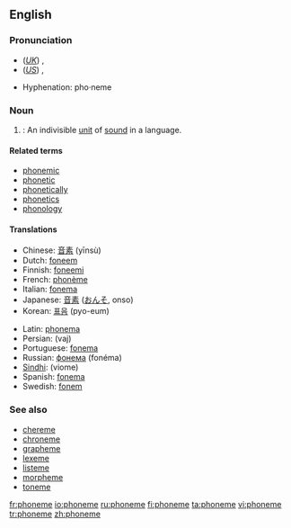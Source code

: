 {{wikipedia}}
==English==
===Pronunciation===
*(''[[Received Pronunciation|UK]]'') {{IPA|/ˈfəʊniːm/}}, {{SAMPA|/"f@Uni:m/}}
*(''[[General American|US]]'') {{IPA|/'foʊˌniːm/}}, {{SAMPA|/"foUni:m/}}
<!--*fōn'ēm-->
*Hyphenation: pho·neme

===Noun===
{{en-noun}}

#{{linguistics}}: An indivisible [[unit]] of [[sound]] in a language.

====Related terms====
*[[phonemic]]
*[[phonetic]]
*[[phonetically]]
*[[phonetics]]
*[[phonology]]

====Translations====
{{top}}
*Chinese: [[音素]] (yīnsù)
*Dutch: [[foneem]] {{n}}
*Finnish: [[foneemi]]
*French: [[phonème]] {{m}}
*Italian: [[fonema]] {{m}}
*Japanese: [[音素]] ([[おんそ]], onso)
*Korean: [[표음]] (pyo-eum)
{{mid}}
*Latin: [[phonema]]
*Persian: {{FAchar|[[واج]]}} (vaj)
*Portuguese: [[fonema]] {{m}}
*Russian: [[фонема]] (fonéma) {{f}}
*[[Sindhi]]: {{SDchar|[[وايوم]]}} (viome) {{f}}
*Spanish: [[fonema]] {{m}}
*Swedish: [[fonem]]
{{bottom}}

===See also===
*[[chereme]]
*[[chroneme]]
*[[grapheme]]
*[[lexeme]]
*[[listeme]]
*[[morpheme]]
*[[toneme]]

[[fr:phoneme]]
[[io:phoneme]]
[[ru:phoneme]]
[[fi:phoneme]]
[[ta:phoneme]]
[[vi:phoneme]]
[[tr:phoneme]]
[[zh:phoneme]]
